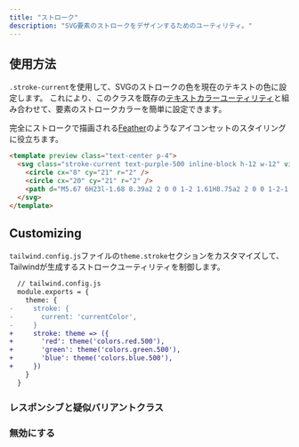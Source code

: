 ```yaml
---
title: "ストローク"
description: "SVG要素のストロークをデザインするためのユーティリティ。"
---
```




## 使用方法

`.stroke-current`を使用して、SVGのストロークの色を現在のテキストの色に設定します。 
これにより、このクラスを既存の[テキストカラーユーティリティ](/docs/text-color)と組み合わせて、要素のストロークカラーを簡単に設定できます。

完全にストロークで描画される[Feather](https://feathericons.com/)のようなアイコンセットのスタイリングに役立ちます。

```html
<template preview class="text-center p-4">
  <svg class="stroke-current text-purple-500 inline-block h-12 w-12" viewBox="0 0 24 24" xmlns="http://www.w3.org/2000/svg" fill="none" stroke-width="2" stroke-linecap="round" stroke-linejoin="round">
    <circle cx="8" cy="21" r="2" />
    <circle cx="20" cy="21" r="2" />
    <path d="M5.67 6H23l-1.68 8.39a2 2 0 0 1-2 1.61H8.75a2 2 0 0 1-2-1.74L5.23 2.74A2 2 0 0 0 3.25 1H1" />
  </svg>
</template>
```

## Customizing

`tailwind.config.js`ファイルの`theme.stroke`セクションをカスタマイズして、Tailwindが生成するストロークユーティリティを制御します。

```diff
  // tailwind.config.js
  module.exports = {
    theme: {
-     stroke: {
-       current: 'currentColor',
-     }
+     stroke: theme => ({
+       'red': theme('colors.red.500'),
+       'green': theme('colors.green.500'),
+       'blue': theme('colors.blue.500'),
+     })
    }
  }
```

### レスポンシブと疑似バリアントクラス

<Variants plugin="stroke" />

### 無効にする

<Disabling plugin="stroke" />
